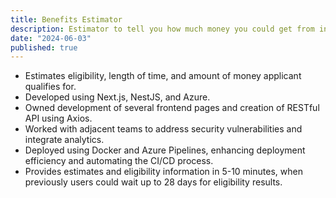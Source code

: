 ```yaml
---
title: Benefits Estimator
description: Estimator to tell you how much money you could get from insurance benefits. Launching October 2024. 
date: "2024-06-03"
published: true
---
```


- Estimates eligibility, length of time, and amount of money applicant qualifies for. 
- Developed using Next.js, NestJS, and Azure. 
- Owned development of several frontend pages and creation of RESTful API using Axios. 
- Worked with adjacent teams to address security vulnerabilities and integrate analytics.
- Deployed using Docker and Azure Pipelines, enhancing deployment efficiency and automating the CI/CD process.
- Provides estimates and eligibility information in 5-10 minutes, when previously users could wait up to 28 days for eligibility results.